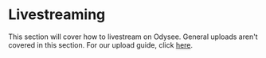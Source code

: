 # Livestreaming

This section will cover how to livestream on Odysee. General uploads aren't covered in this section. For our upload guide, click [here](https://help.odysee.tv/category/uploading-content).


<div class="container" style={{ padding: 0 }}>
  <div class="row">
    <div class="col col--3 margin-bottom--lg">
      <ThumbnailCard
        title="Creating a Livestream"
        faIcon="fa-circle-play"
        description="Walkthrough of creating a livestream"
        to={'/category/creating-a-livestream'}
        thumbnail="https://placehold.co/1200x600"
      />
    </div>
    <div class="col col--3 margin-bottom--lg">
      <ThumbnailCard
        title="Setting a Stream Destination"
        description="After creating your livestream, you'll need to set a destination."
        to={'/category-livestreaming/streamingdestination'}
        thumbnail="https://placehold.co/1200x600"
      />
    </div>
    <div class="col col--3 margin-bottom--lg">
      <ThumbnailCard
        title="Reusing the Stream Server/Key"
        description="Reuse this to avoid having to set it again each time."
        to={'/category-livestreaming/streaminfo'}
        thumbnail="https://placehold.co/1200x600"
      />
    </div>
    <div class="col col--3 margin-bottom--lg">
      <ThumbnailCard
        title="Uploading Replays"
        description="Odysee records livestreams. This is how to upload them."
        to={'/category-livestreaming/replays'}
        thumbnail="https://placehold.co/1200x600"
      />
    </div>
  </div>
</div>
